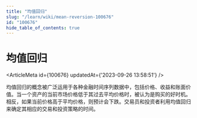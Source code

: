 ```yaml
---
title: "均值回归"
slug: "/learn/wiki/mean-reversion-100676"
id: "100676"
hide_table_of_contents: true
---
```



# 均值回归

<ArticleMeta id={100676} updatedAt={'2023-09-26 13:58:51'} />
<div className='border-solid border-b border-t-0 my-4 border-[var(--ifm-color-gray-300)]' />

均值回归的概念被广泛运用于各种金融时间序列数据中，包括价格、收益和账面价值。当一个资产的当前市场价格低于其过去平均价格时，被认为是购买的好时机。相反，如果当前价格高于平均价格，则预计会下跌。交易员和投资者利用均值回归来确定其相应的交易和投资策略的时间。

